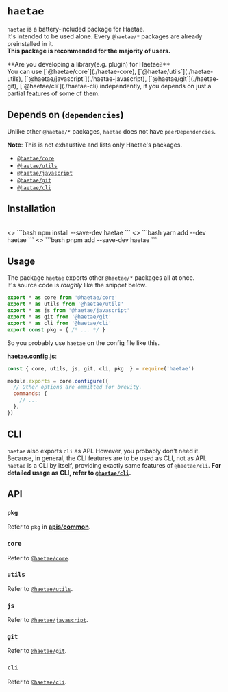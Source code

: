 
# `haetae`

`haetae` is a battery-included package for Haetae.<br/>
It's intended to be used alone. Every `@haetae/*` packages are already preinstalled in it.<br/>
**This package is recommended for the majority of users.**

<Callout>
  **Are you developing a library(e.g. plugin) for Haetae?** <br />
  You can use [`@haetae/core`](./haetae-core), [`@haetae/utils`](./haetae-utils),
  [`@haetae/javascript`](./haetae-javascript), [`@haetae/git`](./haetae-git), [`@haetae/cli`](./haetae-cli)
  independently, if you depends on just a partial features of some of them.
</Callout>

## Depends on (`dependencies`)

Unlike other `@haetae/*` packages, `haetae` does not have `peerDependencies`.

**Note**: This is not exhaustive and lists only Haetae's packages.

- [`@haetae/core`](./haetae-core)
- [`@haetae/utils`](./haetae-utils)
- [`@haetae/javascript`](./haetae-javascript)
- [`@haetae/git`](./haetae-git)
- [`@haetae/cli`](./haetae-cli)

## Installation

<br/>

<PkgManagerTabs>
  <>
    ```bash
    npm install --save-dev haetae
    ```
  </>
  <>
    ```bash
    yarn add --dev haetae
    ```
  </>
  <>
    ```bash
    pnpm add --save-dev haetae
    ```
  </>
</PkgManagerTabs>

## Usage

The package `haetae` exports other `@haetae/*` packages all at once. <br/>
It's source code is _roughly_ like the snippet below.

```ts
export * as core from '@haetae/core'
export * as utils from '@haetae/utils'
export * as js from '@haetae/javascript'
export * as git from '@haetae/git'
export * as cli from '@haetae/cli'
export const pkg = { /* ... */ }
```

So you probably use `haetae` on the config file like this.

**haetae.config.js**:

```js
const { core, utils, js, git, cli, pkg  } = require('haetae')

module.exports = core.configure({
  // Other options are ommitted for brevity.
  commands: {
    // ...
  },
})
```

## CLI

`haetae` also exports `cli` as API.
However, you probably don't need it.
Because, in general, the CLI features are to be used as CLI, not as API.
`haetae` is a CLI by itself, providing exactly same features of `@haetae/cli`.
**For detailed usage as CLI, refer to [`@haetae/cli`](./haetae-cli).**

## API

### `pkg`

Refer to `pkg` in [**apis/common**](./common).

### `core`

Refer to [`@haetae/core`](./haetae-core).

### `utils`

Refer to [`@haetae/utils`](./haetae-utils).

### `js`

Refer to [`@haetae/javascript`](./haetae-javascript).

### `git`

Refer to [`@haetae/git`](./haetae-git).

### `cli`

Refer to [`@haetae/cli`](./haetae-cli).

